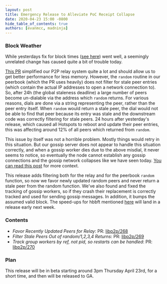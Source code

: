 ```yaml
---
layout: post
title: Emergency Release to Alleviate PoC Receipt Collapse
date: 2020-04-23 15:00 -0800
hide_table_of_contents: true
authors: [evanmcc, madninja]
---
```


### Block Weather

While yesterdays fix for block times
([see here](https://engineering.helium.comhttps://docs.helium.com/blog/2020/04/22/various-times.html))
went well, a seemingly unrelated change has caused quite a bit of trouble today.

<!--truncate-->

[This PR](https://github.com/helium/erlang-libp2p/pull/267) simplified our P2P relay system quite a
lot and should allow us to get better performance for less memory. However, the `random` routine in
our peerbook (which the PR uses heavily) does not filter for stale peer entries (which contain the
actual IP addresses to open a network connection to). So, after 24h (the global staleness deadline)
a large number of peers become un-dialable via the address which `random` returns. For various
reasons, dials are done via a string representing the peer, rather than the peer entry itself. When
`random` would return a stale peer, the dial would not be able to find that peer because its entry
was stale and the downstream code was correctly filtering for stale peers. 24 hours after
yesterday's release, which caused all Hotspots to reboot and update their peer entries, this was
affecting around 12% of all peers which returned from `random`.

This issue by itself was not a horrible problem. Mostly things would retry in this situation. But
our gossip server does not appear to handle this situation correctly, and when a gossip worker dies
due to the above misdial, it never seems to notice, so eventually the node cannot establish any
gossip connections and the gossip network collapses like we have seen today.
[You can read this post](https://engineering.helium.comhttps://docs.helium.com/blog/2020/03/31/sync-fix.html)
for more context.

This release adds filtering both for the relay and for the peerbook `random` function, so now we
favor newly updated random peers and never return a stale peer from the random function. We've also
found and fixed the tracking of gossip workers, so if they crash their replacement is correctly
tracked and used for sending gossip messages. In addition, it bumps the assumed valid block. The
speed-ups for hbbft mentioned
[here](https://engineering.helium.comhttps://docs.helium.com/blog/2020/04/22/various-times.html)
will land in a release early next week.

### Contents

- _Favor Recently Updated Peers for Relay_: PR:
  [libp2p/268](https://github.com/helium/erlang-libp2p/pull/268)
- _Filter Stale Peers Out of random/1,2,3,4 Returns_: PR:
  [libp2p/269](https://github.com/helium/erlang-libp2p/pull/269)
- _Track group workers by ref, not pid, so restarts can be handled_: PR:
  [libp2p/270](https://github.com/helium/erlang-libp2p/pull/270)

### Plan

This release will be in beta starting around 3pm Thursday April 23rd, for a short time, and then
will be released to GA.
